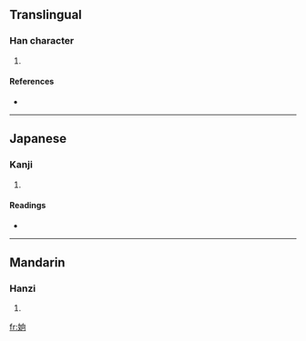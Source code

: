 ==Translingual==

===Han character===
{{Han char|rn=38|rad=女|as=06|sn=9|four=4742<sub>0</sub>|canj=女竹月口 (VHBR)}}

# {{defn|Han|sort=女06}}

====References====
* {{Han ref|kx=0260.020|dkj=06210|hdz=21045.130|uh=59E0|ud=23008|bh=CE73|bd=52851}}

----

==Japanese==

===Kanji===
{{ja-kanji|grade=|rs=女06}}

# {{defn|Japanese}}

====Readings====
* {{ja-readings|on=[[しょう]] (shō), [[きょう]] (kyō), [[こう]] (kō)|kun=}}

----

==Mandarin==

===Hanzi===
{{cmn-hanzi|pin=[[shàng]] ([[shang4]])|wg=shang<sup>4</sup>}}

# {{defn|Mandarin}}

[[fr:姠]]